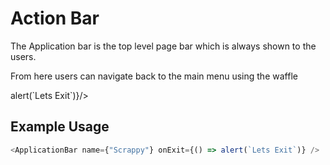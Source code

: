 
<Meta title="ApplicationBar" component={ApplicationBar}/>

# Action Bar

The Application bar is the top level page bar which is always shown to the users.

From here users can navigate back to the main menu using the waffle

<Canvas>
  <Story name="Composition">
    <SFlex>
      <ApplicationBar name={"Scrappy"} onExit={() => alert(`Lets Exit`)}/>
    </SFlex>
  </Story>
</Canvas>

## Example Usage

```typescript jsx
<ApplicationBar name={"Scrappy"} onExit={() => alert(`Lets Exit`)} />
```
